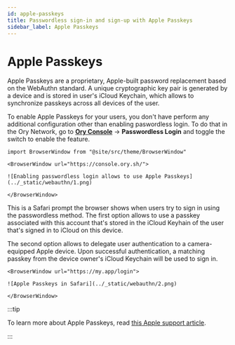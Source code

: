 ```yaml
---
id: apple-passkeys
title: Passwordless sign-in and sign-up with Apple Passkeys
sidebar_label: Apple Passkeys
---
```


# Apple Passkeys

Apple Passkeys are a proprietary, Apple-built password replacement based on the WebAuthn standard. A unique cryptographic key pair
is generated by a device and is stored in user's iCloud Keychain, which allows to synchronize passkeys across all devices of the
user.

To enable Apple Passkeys for your users, you don't have perform any additional configuration other than enabling paswordless
login. To do that in the Ory Network, go to [**Ory Console**](https://console.ory.sh/) → **Passwordless Login** and toggle the
switch to enable the feature.

```mdx-code-block
import BrowserWindow from "@site/src/theme/BrowserWindow"

<BrowserWindow url="https://console.ory.sh/">

![Enabling passwordless login allows to use Apple Passkeys](../_static/webauthn/1.png)

</BrowserWindow>
```

This is a Safari prompt the browser shows when users try to sign in using the passwordless method. The first option allows to use
a passkey associated with this account that's stored in the iCloud Keyhain of the user that's signed in to iCloud on this device.

The second option allows to delegate user authentication to a camera-equipped Apple device. Upon successful authentication, a
matching passkey from the device owner's iCloud Keychain will be used to sign in.

```mdx-code-block
<BrowserWindow url="https://my.app/login">

![Apple Passkeys in Safari](../_static/webauthn/2.png)

</BrowserWindow>
```

:::tip

To learn more about Apple Passkeys, read [this Apple support article](https://support.apple.com/en-us/HT213305).

:::
